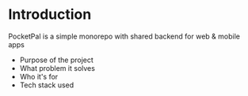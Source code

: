 # Introduction

PocketPal is a simple monorepo with shared backend for web & mobile apps

- Purpose of the project
- What problem it solves
- Who it's for
- Tech stack used
